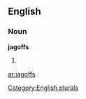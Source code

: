 
==English==

===Noun===
'''jagoffs'''

# {{plural of|[[jagoff]]}}

[[Category:English plurals]]

[[ar:jagoffs]]